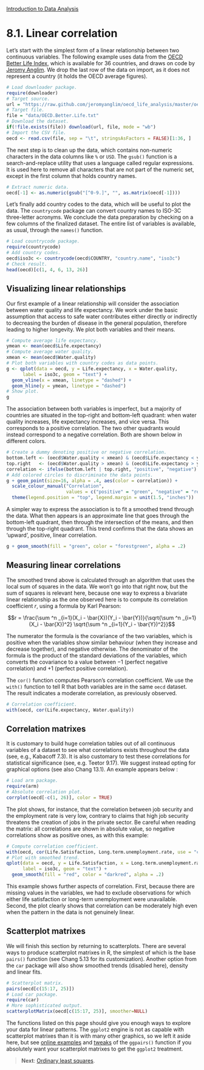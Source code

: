 <style>@import url(style.css);</style>
[Introduction to Data Analysis](index.html "Course index")

# 8.1. Linear correlation

[anglim]: https://github.com/jeromyanglim/oecd_life_analysis/blob/master/oecd-life.md
[oecd-bli]: http://www.oecdbetterlifeindex.org/
[sanchez]: https://gastonsanchez.wordpress.com/2012/08/27/scatterplot-matrices-with-ggplot/
[turner]: http://gettinggeneticsdone.blogspot.fr/2011/07/scatterplot-matrices-in-r.html

Let's start with the simplest form of a linear relationship between two continuous variables. The following example uses data from the [OECD Better Life Index][oecd-bli], which is available for 36 countries, and draws on code by [Jeromy Anglim][anglim]. We drop the last row of the data on import, as it does not represent a country (it holds the OECD average figures).

```r
# Load downloader package.
require(downloader)
# Target source.
url = "https://raw.github.com/jeromyanglim/oecd_life_analysis/master/oecd-life.csv"
# Target file.
file = "data/OECD.Better.Life.txt"
# Download the dataset.
if(!file.exists(file)) download(url, file, mode = "wb")
# Import the CSV file.
oecd <- read.csv(file, sep = "\t", stringsAsFactors = FALSE)[1:36, ]
```

The next step is to clean up the data, which contains non-numeric characters in the data columns like `%` or `USD`. The `gsub()` function is a search-and-replace utility that uses a language called regular expressions. It is used here to remove all characters that are not part of the numeric set, except in the first column that holds country names.

```r
# Extract numeric data.
oecd[-1] <- as.numeric(gsub("[^0-9.]", "", as.matrix(oecd[-1])))
```

Let's finally add country codes to the data, which will be useful to plot the data. The `countrycode` package can convert country names to ISO-3C three-letter acronyms. We conclude the data preparation by checking on a few columns of the finalized dataset. The entire list of variables is available, as usual, through the `names()` function.

```r
# Load countrycode package.
require(countrycode)
# Add country codes.
oecd$iso3c <- countrycode(oecd$COUNTRY, "country.name", "iso3c")
# Check result.
head(oecd)[c(1, 4, 6, 13, 26)]
```

## Visualizing linear relationships

Our first example of a linear relationship will consider the association between water quality and life expectancy. We work under the basic assumption that access to safe water contributes either directly or indirectly to decreasing the burden of disease in the general population, therefore leading to higher longevity. We plot both variables and their means.

```r
# Compute average life expectancy.
ymean <- mean(oecd$Life.expectancy)
# Compute average water quality.
xmean <- mean(oecd$Water.quality)
# Plot both variables with country codes as data points.
g <- qplot(data = oecd, y = Life.expectancy, x = Water.quality, 
      label = iso3c, geom = "text") +
  geom_vline(x = xmean, linetype = "dashed") +
  geom_hline(y = ymean, linetype = "dashed")
# Show plot.
g
```

The association between both variables is imperfect, but a majority of countries are situated in the top-right and bottom-left quadrant: when water quality increases, life expectancy increases, and vice versa. This corresponds to a positive correlation. The two other quadrants would instead correspond to a negative correlation. Both are shown below in different colors.

```r
# Create a dummy denoting positive or negative correlation.
bottom.left <- (oecd$Water.quality < xmean) & (oecd$Life.expectancy < ymean)
top.right   <- (oecd$Water.quality > xmean) & (oecd$Life.expectancy > ymean)
correlation <- ifelse(bottom.left | top.right, "positive", "negative")
# Add colored circles to discriminate the data points.
g + geom_point(size=16, alpha = .4, aes(color = correlation)) +
  scale_colour_manual("Correlation", 
                      values = c("positive" = "green", "negative" = "red")) +
  theme(legend.position = "top", legend.margin = unit(1.5, "inches"))
```

A simpler way to express the association is to fit a smoothed trend through the data. What then appears is an approximate line that goes through the bottom-left quadrant, then through the intersection of the means, and then through the top-right quadrant. This trend confirms that the data shows an 'upward', positive, linear correlation.

```r
g + geom_smooth(fill = "green", color = "forestgreen", alpha = .2)
```

## Measuring linear correlations

The smoothed trend above is calculated through an algorithm that uses the local sum of squares in the data. We won't go into that right now, but the sum of squares is relevant here, because one way to express a bivariate linear relationship as the one observed here is to compute its correlation coefficient $r$, using a formula by Karl Pearson:

$$r = \frac{\sum ^n _{i=1}(X_i - \bar{X})(Y_i - \bar{Y})}{\sqrt{\sum ^n _{i=1}(X_i - \bar{X})^2} \sqrt{\sum ^n _{i=1}(Y_i - \bar{Y})^2}}$$

The numerator the formula is the covariance of the two variables, which is positive when the variables show similar behaviour (when they increase and decrease together), and negative otherwise. The denominator of the formula is the product of the standard deviations of the variables, which converts the covariance to a value between $-1$ (perfect negative correlation) and $+1$ (perfect positive correlation).

The `cor()` function computes Pearson's correlation coefficient. We use the `with()` function to tell R that both variables are in the same `oecd` dataset. The result indicates a moderate correlation, as previously observed.

```r
# Correlation coefficient.
with(oecd, cor(Life.expectancy, Water.quality))
```

## Correlation matrixes

It is customary to build huge correlation tables out of all continuous variables of a dataset to see what correlations exists throughout the data (see, e.g., Kabacoff 7.3). It is also customary to test these correlations for statistical significance (see, e.g. Teetor 9.17). We suggest instead opting for graphical options (see also Chang 13.1). An example appears below :

```r
# Load arm package.
require(arm)
# Absolute correlation plot.
corrplot(oecd[-c(1, 26)], color = TRUE)
```

The plot shows, for instance, that the correlation between job security and the employment rate is very low, contrary to claims that high job security threatens the creation of jobs in the private sector. Be careful when reading the matrix: all correlations are shown in absolute value, so negative correlations show as positive ones, as with this example:

```r
# Compute correlation coefficient.
with(oecd, cor(Life.Satisfaction, Long.term.unemployment.rate, use = "complete.obs"))
# Plot with smoothed trend.
qplot(data = oecd, y = Life.Satisfaction, x = Long.term.unemployment.rate,
      label = iso3c, geom = "text") +
  geom_smooth(fill = "red", color = "darkred", alpha = .2)
```

This example shows further aspects of correlation. First, because there are missing values in the variables, we had to exclude observations for which either life satisfaction or long-term unemployment were unavailable. Second, the plot clearly shows that correlation can be moderately high even when the pattern in the data is not genuinely linear.

## Scatterplot matrixes

We will finish this section by returning to scatterplots. There are several ways to produce scatterplot matrixes in R, the simplest of which is the base `pairs()` function (see Chang 5.13 for its customization). Another option from the `car` package will also show smoothed trends (disabled here), density and linear fits.

```r
# Scatterplot matrix.
pairs(oecd[c(15:17, 25)])
# Load car package.
require(car)
# More sophisticated output.
scatterplotMatrix(oecd[c(15:17, 25)], smoother=NULL)
```

The functions listed on this page should give you enough ways to explore your data for linear patterns. The `ggplot2` engine is not as capable with scatterplot matrixes than it is with many other graphics, so we left it aside here, but see [online examples][turner] and [tweaks][sanchez] of the `ggpairs()` function if you absolutely want your scatterplot matrixes to get the `ggplot2` treatment.

> __Next__: [Ordinary least squares](082_ols.html).
